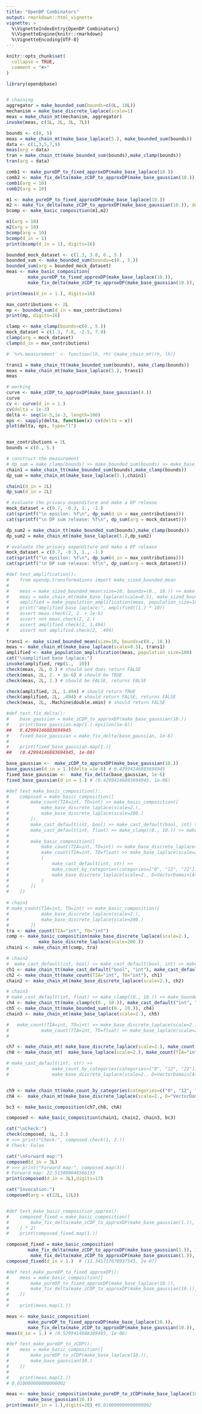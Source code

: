 ```yaml
---
title: "OpenDP Combinators"
output: rmarkdown::html_vignette
vignette: >
  %\VignetteIndexEntry{OpenDP Combinators}
  %\VignetteEngine{knitr::rmarkdown}
  %\VignetteEncoding{UTF-8}
---
```



```r
knitr::opts_chunk$set(
  collapse = TRUE,
  comment = "#>"
)
```

```r
library(opendpbase)
```


```r

# chaining
aggregator = make_bounded_sum(bounds=c(0L, 10L))
mechanism = make_base_discrete_laplace(scale=1)
meas = make_chain_mt(mechanism, aggregator)
invoke(meas, c(1L, 2L, 3L, 7L))

bounds <- c(0, 5)
meas = make_chain_mt(make_base_laplace(5.), make_bounded_sum(bounds))
data <- c(1,3,5,7,9)
meas(arg = data)
tran = make_chain_tt(make_bounded_sum(bounds),make_clamp(bounds))
tran(arg = data)

comb1 <- make_pureDP_to_fixed_approxDP(make_base_laplace(10.))
comb2 <- make_fix_delta(make_zCDP_to_approxDP(make_base_gaussian(10.)), delta=1e-6)
comb1(arg = 10)
comb2(arg = 10)

m1 <- make_pureDP_to_fixed_approxDP(make_base_laplace(10.))
m2 <- make_fix_delta(make_zCDP_to_approxDP(make_base_gaussian(10.)), delta=1e-6)
bcomp <- make_basic_composition(m1,m2)

m1(arg = 10)
m2(arg = 10)
bcomp(arg = 10)
bcomp(d_in = 1)
print(bcomp(d_in = 1), digits=16)

bounded_mock_dataset <- c(1.3, 3.8, 0., 5.)
bounded_sum <- make_bounded_sum(bounds=c(0., 5.))
bounded_sum(arg = bounded_mock_dataset)
meas <- make_basic_composition(
        make_pureDP_to_fixed_approxDP(make_base_laplace(10.)),
        make_fix_delta(make_zCDP_to_approxDP(make_base_gaussian(10.)), delta=1e-6))

print(meas(d_in = 1.), digits=16)

max_contributions <- 2L
mp <- bounded_sum(d_in = max_contributions)
print(mp, digits=16)

clamp <- make_clamp(bounds=c(0., 5.))
mock_dataset = c(1.3, 7.8, -2.5, 7.0)
clamp(arg = mock_dataset)
clamp(d_in = max_contributions)

# `%>%.measurement` <- function(lh, rh) {make_chain_mt(rh, lh)}

trans1 = make_chain_tt(make_bounded_sum(bounds), make_clamp(bounds))
meas = make_chain_mt(make_base_laplace(5.), trans1)
meas

# working
curve <- make_zCDP_to_approxDP(make_base_gaussian(4.))
curve
cv <- curve(d_in = 1.)
cv(delta = 1e-3)
delta <- seq(1e-5,1e-3, length=100)
eps <- sapply(delta, function(x) cv(delta = x))
plot(delta, eps, type="l")


max_contributions = 2L
bounds = c(0., 5.)

# construct the measurement
# dp_sum = make_clamp(bounds) >> make_bounded_sum(bounds) >> make_base_laplace(5.)
chain1 = make_chain_tt(make_bounded_sum(bounds),make_clamp(bounds))
dp_sum = make_chain_mt(make_base_laplace(5.),chain1)

chain1(d_in = 2L)
dp_sum(d_in = 2L)

# evaluate the privacy expenditure and make a DP release
mock_dataset = c(0.7, -0.3, 1., -1.)
cat(sprintf("\n epsilon: %f\n", dp_sum(d_in = max_contributions)))
cat(sprintf("\n DP sum release: %f\n", dp_sum(arg = mock_dataset)))

dp_sum2 = make_chain_tt(make_bounded_sum(bounds),make_clamp(bounds))
dp_sum2 = make_chain_mt(make_base_laplace(5.),dp_sum2)

# evaluate the privacy expenditure and make a DP release
mock_dataset = c(0.7, -0.3, 1., -1.)
cat(sprintf("\n epsilon: %f\n", dp_sum(d_in = max_contributions)))
cat(sprintf("\n DP sum release: %f\n", dp_sum(arg = mock_dataset)))

#def test_amplification():
#    from opendp.transformations import make_sized_bounded_mean
#
#    meas = make_sized_bounded_mean(size=10, bounds=(0., 10.)) >> make_base_laplace(scale=0.5)
#    meas = make_chain_mt(make_base_laplace(scale=0.5), make_sized_bounded_mean(size=10, bounds=(0., 10.)))
#    amplified = make_population_amplification(meas, population_size=100)
#    print("amplified base laplace:", amplified([1.] * 10))
#    assert meas.check(2, 2. + 1e-6)
#    assert not meas.check(2, 2.)
#    assert amplified.check(2, 1.494)
#    assert not amplified.check(2, .494)
    
trans1 <- make_sized_bounded_mean(size=10, bounds=c(0., 10.))
meas <- make_chain_mt(make_base_laplace(scale=0.5), trans1) 
amplified <- make_population_amplification(meas, population_size=100)
cat("\namplified base laplace:")
invoke(amplified, rep(1.,  10))
check(meas, 2L, 0.) # should and does return FALSE
check(meas, 2L, 2. + 1e-6) # should be TRUE
check(meas, 2L, 2.) # should be FALSE, returns FALSE

check(amplified, 2L, 1.494) # should return TRUE
check(amplified, 2L, .494) # should return FALSE, returns FALSE
check(meas, 2L, .Machine$double.xmin) # should return FALSE

#def test_fix_delta():
#    base_gaussian = make_zCDP_to_approxDP(make_base_gaussian(10.))
#    print(base_gaussian.map(1.).epsilon(1e-6))
##   0.42994146883694945
#    fixed_base_gaussian = make_fix_delta(base_gaussian, 1e-6)
#
#    print(fixed_base_gaussian.map(1.))
##   (0.42994146883694945, 1e-06)  

base_gaussian <-  make_zCDP_to_approxDP(make_base_gaussian(10.))
base_gaussian(d_in = 1.)(delta =1e-6) # 0.42994146883694945
fixed_base_gaussian <-  make_fix_delta(base_gaussian, 1e-6)
fixed_base_gaussian(d_in = 1.) # (0.42994146883694945, 1e-06)

#def test_make_basic_composition():
#    composed = make_basic_composition([
#        make_count(TIA=int, TO=int) >> make_basic_composition([
#            make_base_discrete_laplace(scale=2.), 
#            make_base_discrete_laplace(scale=200.)
#        ]), 
#        make_cast_default(int, bool) >> make_cast_default(bool, int) >> make_count(TIA=int, TO=int) >> make_base_discrete_laplace(scale=2.), 
#        make_cast_default(int, float) >> make_clamp((0., 10.)) >> make_bounded_sum((0., 10.)) >> make_base_laplace(scale=2.), 
#
#        make_basic_composition([
#            make_count(TIA=int, TO=int) >> make_base_discrete_laplace(scale=2.), 
#            make_count(TIA=int, TO=float) >> make_base_laplace(scale=2.),
#            (
#                make_cast_default(int, str) >> 
#                make_count_by_categories(categories=["0", "12", "22"]) >> 
#                make_base_discrete_laplace(scale=2., D=VectorDomain[AtomDomain[int]])
#            )
#        ])
#    ])
 
# chain1   
# make_count(TIA=int, TO=int) >> make_basic_composition([
#            make_base_discrete_laplace(scale=2.), 
#            make_base_discrete_laplace(scale=200.)
#        ])   
tra <- make_count(TIA="int", TO="int")
comp <- make_basic_composition(make_base_discrete_laplace(scale=2.), 
            make_base_discrete_laplace(scale=200.))   
chain1 <- make_chain_mt(comp, tra)

# chain2
#  make_cast_default(int, bool) >> make_cast_default(bool, int) >> make_count(TIA=int, TO=int) >> make_base_discrete_laplace(scale=2.)
ch1 <- make_chain_tt(make_cast_default("bool", "int"), make_cast_default("int", "bool"))
ch2 <- make_chain_tt(make_count(TIA="int", TO="int"), ch1)
chain2 <- make_chain_mt(make_base_discrete_laplace(scale=2.), ch2)

# chain3
# make_cast_default(int, float) >> make_clamp((0., 10.)) >> make_bounded_sum((0., 10.)) >> make_base_laplace(scale=2.)
ch4 <- make_chain_tt(make_clamp(c(0., 10.)), make_cast_default("int", "float"))
ch5 <- make_chain_tt(make_bounded_sum(c(0., 10.)), ch4)
chain3 <- make_chain_mt(make_base_laplace(scale=2.), ch5)

#   make_count(TIA=int, TO=int) >> make_base_discrete_laplace(scale=2.), 
#            make_count(TIA=int, TO=float) >> make_base_laplace(scale=2.),
#        

ch7 <- make_chain_mt( make_base_discrete_laplace(scale=2.), make_count(TIA="int", TO="int"))
ch8 <- make_chain_mt(  make_base_laplace(scale=2.), make_count(TIA="int", TO="float"))

# make_cast_default(int, str) >> 
#                make_count_by_categories(categories=["0", "12", "22"]) >> 
#                make_base_discrete_laplace(scale=2., D=VectorDomain[AtomDomain[int]])


ch9 <- make_chain_tt(make_count_by_categories(categories=c("0", "12", "22")), make_cast_default("int", "str"))
chA <-  make_chain_mt(make_base_discrete_laplace(scale=2., D="VectorDomain[AtomDomain[int]]"), ch9)

bc3 <- make_basic_composition(ch7,ch8, chA)

composed <- make_basic_composition(chain1, chain2, chain3, bc3)

cat("\nCheck:")
check(composed, 1L, 2.)
# >>> print("Check:", composed.check(1, 2.))
# Check: False

cat("\nForward map:")
composed(d_in = 3L)
# >>> print("Forward map:", composed.map(3))
# Forward map: 22.515000046566133
print(composed(d_in = 3L),digits=17)

cat("Invocation:")
composed(arg = c(22L, 12L))


#def test_make_basic_composition_approx():
#    composed_fixed = make_basic_composition([
#        make_fix_delta(make_zCDP_to_approxDP(make_base_gaussian(1.)), 1e-7)
#    ] * 2)
#    print(composed_fixed.map(1.))

composed_fixed = make_basic_composition(
        make_fix_delta(make_zCDP_to_approxDP(make_base_gaussian(1.)), 1e-7),
         make_fix_delta(make_zCDP_to_approxDP(make_base_gaussian(1.)), 1e-7))
composed_fixed(d_in = 1.)  # (11.341717670937543, 2e-07)

#def test_make_pureDP_to_fixed_approxDP():
#    meas = make_basic_composition([
#        make_pureDP_to_fixed_approxDP(make_base_laplace(10.)),
#        make_fix_delta(make_zCDP_to_approxDP(make_base_gaussian(10.)), delta=1e-6)
#    ])
#
#    print(meas.map(1.))

meas <- make_basic_composition(
        make_pureDP_to_fixed_approxDP(make_base_laplace(10.)),
        make_fix_delta(make_zCDP_to_approxDP(make_base_gaussian(10.)), delta=1e-6))
meas(d_in = 1.) # (0.5299414688369495, 1e-06)

#def test_make_pureDP_to_zCDP():
#    meas = make_basic_composition([
#        make_pureDP_to_zCDP(make_base_laplace(10.)),
#        make_base_gaussian(10.)
#    ])
#
#    print(meas.map(1.))
# 0.010000000000000002

meas <- make_basic_composition(make_pureDP_to_zCDP(make_base_laplace(10.)),
        make_base_gaussian(10.))
print(meas(d_in = 1.),digits=20) #0.010000000000000002
```